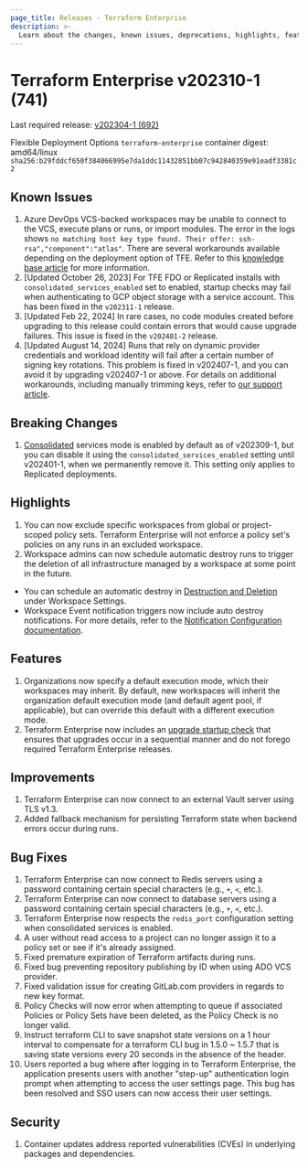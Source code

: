 ```yaml
---
page_title: Releases - Terraform Enterprise
description: >-
  Learn about the changes, known issues, deprecations, highlights, features, improvements, bug fixes, and security fixes for the v202310-1 (741) release.
---
```


# Terraform Enterprise v202310-1 (741)

Last required release: [v202304-1 (692)](/terraform/enterprise/releases/2023/v202304-1)

Flexible Deployment Options `terraform-enterprise` container digest: amd64/linux `sha256:b29fddcf650f384066995e7da1ddc11432851bb07c942840359e91eadf3381c2`

## Known Issues
1. Azure DevOps VCS-backed workspaces may be unable to connect to the VCS, execute plans or runs, or import modules. The error in the logs shows `no matching host key type found. Their offer: ssh-rsa","component":"atlas"`. There are several workarounds available depending on the deployment option of TFE. Refer to this [knowledge base article](https://support.hashicorp.com/hc/en-us/articles/21326572948243) for more information.
1. [Updated October 26, 2023] For TFE FDO or Replicated installs with `consolidated_services_enabled` set to enabled, startup checks may fail when authenticating to GCP object storage with a service account. This has been fixed in the `v202311-1` release.
1. [Updated Feb 22, 2024] In rare cases, no code modules created before upgrading to this release could contain errors that would cause upgrade failures. This issue is fixed in the `v202401-2` release.
1. [Updated August 14, 2024] Runs that rely on dynamic provider credentials and workload identity will fail after a certain number of signing key rotations. This problem is fixed in v202407-1, and you can avoid it by upgrading v202407-1 or above. For details on additional workarounds, including manually trimming keys, refer to [our support article](https://support.hashicorp.com/hc/en-us/articles/31715716966419-Issue-with-OIDC-Vault-key-rotation-mechanism-to-incorrectly-identify-the-newest-signing-key).

## Breaking Changes
1. [Consolidated](/terraform/enterprise/replicated/administration/infrastructure/consolidated-services) services mode is enabled by default as of v202309-1, but you can disable it using the `consolidated_services_enabled` setting until v202401-1, when we permanently remove it. This setting only applies to Replicated deployments.

## Highlights
1. You can now exclude specific workspaces from global or project-scoped policy sets. Terraform Enterprise will not enforce a policy set's policies on any runs in an excluded workspace.
1. Workspace admins can now schedule automatic destroy runs to trigger the deletion of all infrastructure managed by a workspace at some point in the future.
  * You can schedule an automatic destroy in [Destruction and Deletion](/terraform/enterprise/workspaces/settings/deletion#automatically-destroy) under Workspace Settings.
  * Workspace Event notification triggers now include auto destroy notifications. For more details, refer to the [Notification Configuration documentation](/terraform/enterprise/api-docs/notification-configurations#automatic-destroy-runs).

## Features
1. Organizations now specify a default execution mode, which their workspaces may inherit. By default, new workspaces will inherit the organization default execution mode (and default agent pool, if applicable), but can override this default with a different execution mode.
1. Terraform Enterprise now includes an [upgrade startup check](/terraform/enterprise/flexible-deployments/monitoring/startup-checks) that ensures that upgrades occur in a sequential manner and do not forego required Terraform Enterprise releases.

## Improvements
1. Terraform Enterprise can now connect to an external Vault server using TLS v1.3.
1. Added fallback mechanism for persisting Terraform state when backend errors occur during runs.

## Bug Fixes
1. Terraform Enterprise can now connect to Redis servers using a password containing certain special characters (e.g., `+`, `<`, etc.).
1. Terraform Enterprise can now connect to database servers using a password containing certain special characters (e.g., `+`, `<`, etc.).
1. Terraform Enterprise now respects the `redis_port` configuration setting when consolidated services is enabled.
1. A user without read access to a project can no longer assign it to a policy set or see if it's already assigned.
1. Fixed premature expiration of Terraform artifacts during runs.
1. Fixed bug preventing repository publishing by ID when using ADO VCS provider.
1. Fixed validation issue for creating GitLab.com providers in regards to new key format.
1. Policy Checks will now error when attempting to queue if associated Policies or Policy Sets have been deleted, as the Policy Check is no longer valid.
1. Instruct terraform CLI to save snapshot state versions on a 1 hour interval to compensate for a terraform CLI bug in 1.5.0 ~ 1.5.7 that is saving state versions every 20 seconds in the absence of the header.
1. Users reported a bug where after logging in to Terraform Enterprise, the application presents users with another "step-up" authentication login prompt when attempting to access the user settings page. This bug has been resolved and SSO users can now access their user settings.

## Security
1. Container updates address reported vulnerabilities (CVEs) in underlying packages and dependencies.
